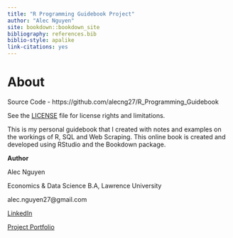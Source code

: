 ```yaml
--- 
title: "R Programming Guidebook Project"
author: "Alec Nguyen"
site: bookdown::bookdown_site
bibliography: references.bib
biblio-style: apalike
link-citations: yes
---
```


# About {-}

Source Code - https://github.com/alecng27/R_Programming_Guidebook

See the [LICENSE](LICENSE) file for license rights and limitations.

This is my personal guidebook that I created with notes and examples on the workings of R, SQL and Web Scraping. This online book is created and developed using RStudio and the Bookdown package.

**Author**

Alec Nguyen

Economics & Data Science B.A, Lawrence University

alec.nguyen27@gmail.com

[LinkedIn](https://www.linkedin.com/in/alec-nguyen-about/)

[Project Portfolio](https://alecng27.github.io/Project_Portfolio/)


